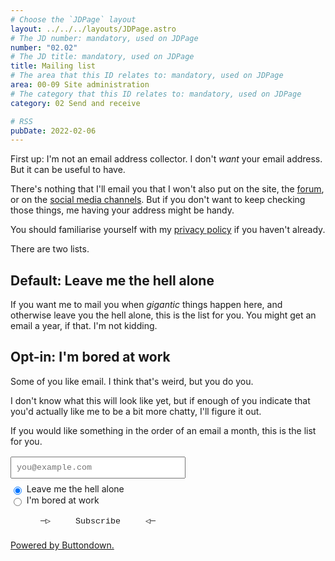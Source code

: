 ```yaml
---
# Choose the `JDPage` layout
layout: ../../../layouts/JDPage.astro
# The JD number: mandatory, used on JDPage
number: "02.02"
# The JD title: mandatory, used on JDPage
title: Mailing list
# The area that this ID relates to: mandatory, used on JDPage
area: 00-09 Site administration
# The category that this ID relates to: mandatory, used on JDPage
category: 02 Send and receive

# RSS
pubDate: 2022-02-06
---
```


First up: I'm not an email address collector. I don't _want_ your email address. But it can be useful to have.

There's nothing that I'll email you that I won't also put on the site, the [forum](/20-29_community/21_forums_and_chat/21.01_the_johnnydecimal_forum), or on the [social media channels](/20-29_community/22_social_media). But if you don't want to keep checking those things, me having your address might be handy.

You should familiarise yourself with my [privacy policy](/00-09_site_administration/01_about/01.03_privacy) if you haven't already.

There are two lists.

## Default: Leave me the hell alone

If you want me to mail you when _gigantic_ things happen here, and otherwise leave you the hell alone, this is the list for you. You might get an email a year, if that. I'm not kidding.

## Opt-in: I'm bored at work

Some of you like email. I think that's weird, but you do you.

I don't know what this will look like yet, but if enough of you indicate that you'd actually like me to be a bit more chatty, I'll figure it out.

If you would like something in the order of an email a month, this is the list for you.

<form
  action="https://buttondown.email/api/emails/embed-subscribe/johnny.decimal"
  method="post"
  target="_self"
  onsubmit="window.open('https://buttondown.email/johnny.decimal', '_self')"
  class="embeddable-buttondown-form"
  style="margin-top: 1rem;"
>
  <input
    type="email"
    name="email"
    placeholder="you@example.com"
    id="bd-email"
    style="outline: 1px solid var(--jd-highlight-colour); width: 35ch; padding: 0.5rem; font-family: 'Berkeley Mono', Monaco, 'Cascadia Mono', 'Segoe UI Mono',
      'Roboto Mono', 'Oxygen Mono', 'Ubuntu Monospace', 'Source Code Pro',
      'Fira Mono', 'Droid Sans Mono', 'Courier New', monospace;"
  />
  <div style="margin-top: 0.5rem;">
    <input
      type="radio"
      name="tag"
      value="leave-me-the-hell-alone"
      id="bd-list-selection-leave-me"
      style="vertical-align: middle; margin-right: 0.5ch"
      checked
    />
    <label for="bd-list-selection-leave-me">Leave me the hell alone</label>
  </div>
  <div style="margin-bottom: 0.5rem;">
    <input
      type="radio"
      name="tag"
      value="im-bored-at-work"
      id="bd-list-selection-im-bored"
      style="vertical-align: middle; margin-right: 0.5ch"
    />
    <label for="bd-list-selection-im-bored">I'm bored at work</label>
  </div>
  <input
    type="submit"
    value="─▷     Subscribe     ◁─"
    style="color: var(--offwhite); background-color: var(--jd-bg-colour); padding: 0.5rem; border: 2px solid var(--jd-highlight-colour); cursor: pointer; min-width: 35ch; font-family: 'Berkeley Mono', Monaco, 'Cascadia Mono', 'Segoe UI Mono', 'Roboto Mono', 'Oxygen Mono', 'Ubuntu Monospace', 'Source Code Pro', 'Fira Mono', 'Droid Sans Mono', 'Courier New', monospace;"
  />
  <p>
    <a href="https://buttondown.email" target="_blank">
      Powered by Buttondown.
    </a>
  </p>
</form>
